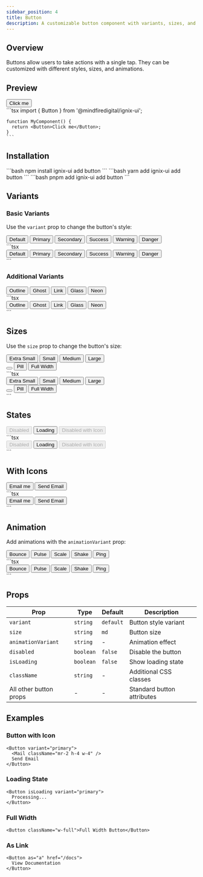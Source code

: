 ```yaml
---
sidebar_position: 4
title: Button
description: A customizable button component with variants, sizes, and animations.
---
```



## Overview

Buttons allow users to take actions with a single tap. They can be customized with different styles, sizes, and animations.

## Preview

<Tabs defaultValue="preview">
  <TabItem value="preview" label="Preview" default>
    <div className="p-4 border rounded-lg">
      <Button>Click me</Button>
    </div>
  </TabItem>
  <TabItem value="code" label="Code">
    ```tsx
    import { Button } from '@mindfiredigital/ignix-ui';

    function MyComponent() {
      return <Button>Click me</Button>;
    }
    ```
  </TabItem>
</Tabs>

## Installation

<Tabs>
  <TabItem value="npm" label="npm" default>
    ```bash
    npm install ignix-ui add button
    ```
  </TabItem>
  <TabItem value="yarn" label="Yarn">
    ```bash
    yarn add ignix-ui add button
    ```
  </TabItem>
  <TabItem value="pnpm" label="pnpm">
    ```bash
    pnpm add ignix-ui add button
    ```
  </TabItem>
</Tabs>

## Variants

### Basic Variants

Use the `variant` prop to change the button's style:

<Tabs>
  <TabItem value="preview" label="Preview" default>
    <div className="flex flex-wrap gap-4 p-4">
      <Button>Default</Button>
      <Button variant="primary">Primary</Button>
      <Button variant="secondary">Secondary</Button>
      <Button variant="success">Success</Button>
      <Button variant="warning">Warning</Button>
      <Button variant="danger">Danger</Button>
    </div>
  </TabItem>
  <TabItem value="code" label="Code">
    ```tsx
    <div className="flex flex-wrap gap-4">
      <Button>Default</Button>
      <Button variant="primary">Primary</Button>
      <Button variant="secondary">Secondary</Button>
      <Button variant="success">Success</Button>
      <Button variant="warning">Warning</Button>
      <Button variant="danger">Danger</Button>
    </div>
    ```
  </TabItem>
</Tabs>

### Additional Variants

<Tabs>
  <TabItem value="preview" label="Preview" default>
    <div className="flex flex-wrap gap-4 p-4">
      <Button variant="outline">Outline</Button>
      <Button variant="ghost">Ghost</Button>
      <Button variant="link">Link</Button>
      <Button variant="glass">Glass</Button>
      <Button variant="neon">Neon</Button>
    </div>
  </TabItem>
  <TabItem value="code" label="Code">
    ```tsx
    <div className="flex flex-wrap gap-4">
      <Button variant="outline">Outline</Button>
      <Button variant="ghost">Ghost</Button>
      <Button variant="link">Link</Button>
      <Button variant="glass">Glass</Button>
      <Button variant="neon">Neon</Button>
    </div>
    ```
    
  </TabItem>
</Tabs>

## Sizes

Use the `size` prop to change the button's size:

<Tabs>
  <TabItem value="preview" label="Preview" default>
    <div className="flex flex-col gap-4 p-4">
      <div className="flex items-center gap-4">
        <Button size="xs">Extra Small</Button>
        <Button size="sm">Small</Button>
        <Button size="md">Medium</Button>
        <Button size="lg">Large</Button>
      </div>
      <div className="flex items-center gap-4">
        <Button size="icon">
          <Mail className="h-4 w-4" />
        </Button>
        <Button size="pill" variant="primary">Pill</Button>
        <Button size="block" className="w-full">Full Width</Button>
      </div>
    </div>
  </TabItem>
  <TabItem value="code" label="Code">
    ```tsx
    <div className="flex flex-col gap-4">
      <div className="flex items-center gap-4">
        <Button size="xs">Extra Small</Button>
        <Button size="sm">Small</Button>
        <Button size="md">Medium</Button>
        <Button size="lg">Large</Button>
      </div>
      <div className="flex items-center gap-4">
        <Button size="icon">
          <Mail className="h-4 w-4" />
        </Button>
        <Button size="pill" variant="primary">Pill</Button>
        <Button size="block" className="w-full">Full Width</Button>
      </div>
    </div>
    ```
  </TabItem>
</Tabs>

## States

<Tabs>
  <TabItem value="preview" label="Preview" default>
    <div className="flex flex-wrap gap-4 p-4">
      <Button disabled>Disabled</Button>
      <Button isLoading>Loading</Button>
      <Button disabled variant="primary">
        <Mail className="mr-2 h-4 w-4" />
        Disabled with Icon
      </Button>
    </div>
  </TabItem>
  <TabItem value="code" label="Code">
    ```tsx
    <div className="flex flex-wrap gap-4">
      <Button disabled>Disabled</Button>
      <Button isLoading>Loading</Button>
      <Button disabled variant="primary">
        <Mail className="mr-2 h-4 w-4" />
        Disabled with Icon
      </Button>
    </div>
    ```
  </TabItem>
</Tabs>

## With Icons

<Tabs>
  <TabItem value="preview" label="Preview" default>
    <div className="flex flex-wrap gap-4 p-4">
      <Button>
        <Mail className="mr-2 h-4 w-4" />
        Email me
      </Button>
      <Button variant="primary">
        Send Email
        <ArrowRight className="ml-2 h-4 w-4" />
      </Button>
    </div>
  </TabItem>
  <TabItem value="code" label="Code">
    ```tsx
    <div className="flex flex-wrap gap-4">
      <Button>
        <Mail className="mr-2 h-4 w-4" />
        Email me
      </Button>
      <Button variant="primary">
        Send Email
        <ArrowRight className="ml-2 h-4 w-4" />
      </Button>
    </div>
    ```
  </TabItem>
</Tabs>

## Animation

Add animations with the `animationVariant` prop:

<Tabs>
  <TabItem value="preview" label="Preview" default>
    <div className="flex flex-wrap gap-4 p-4">
      <Button animationVariant="bounce">Bounce</Button>
      <Button animationVariant="pulse">Pulse</Button>
      <Button animationVariant="scale">Scale</Button>
      <Button animationVariant="shake">Shake</Button>
      <Button animationVariant="ping">Ping</Button>
    </div>
  </TabItem>
  <TabItem value="code" label="Code">
    ```tsx
    <div className="flex flex-wrap gap-4">
      <Button animationVariant="bounce">Bounce</Button>
      <Button animationVariant="pulse">Pulse</Button>
      <Button animationVariant="scale">Scale</Button>
      <Button animationVariant="shake">Shake</Button>
      <Button animationVariant="ping">Ping</Button>
    </div>
    ```
  </TabItem>
</Tabs>

## Props

| Prop | Type | Default | Description |
|------|------|---------|-------------|
| `variant` | `string` | `default` | Button style variant |
| `size` | `string` | `md` | Button size |
| `animationVariant` | `string` | - | Animation effect |
| `disabled` | `boolean` | `false` | Disable the button |
| `isLoading` | `boolean` | `false` | Show loading state |
| `className` | `string` | - | Additional CSS classes |
| All other button props | - | - | Standard button attributes |

## Examples

### Button with Icon

```tsx
<Button variant="primary">
  <Mail className="mr-2 h-4 w-4" />
  Send Email
</Button>
```

### Loading State

```tsx
<Button isLoading variant="primary">
  Processing...
</Button>
```

### Full Width

```tsx
<Button className="w-full">Full Width Button</Button>
```

### As Link

```tsx
<Button as="a" href="/docs">
  View Documentation
</Button>
```